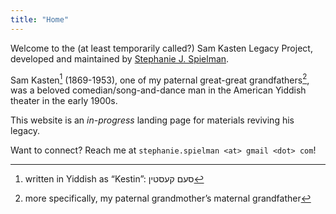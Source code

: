 ```yaml
---
title: "Home"
---
```


Welcome to the (at least temporarily called?) Sam Kasten Legacy Project, developed and maintained by [Stephanie J. Spielman](https://sjspielman.github.io).

Sam Kasten^[written in Yiddish as "Kestin": סעם קעסטין] (1869-1953), one of my paternal great-great grandfathers^[more specifically, my paternal grandmother's maternal grandfather], was a beloved comedian/song-and-dance man in the American Yiddish theater in the early 1900s. 

This website is an _in-progress_ landing page for materials reviving his legacy.

Want to connect? Reach me at `stephanie.spielman <at> gmail <dot> com`!
